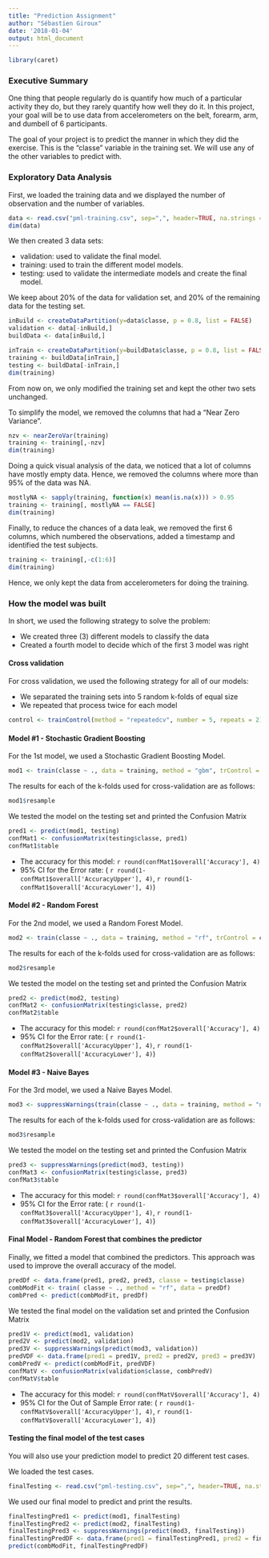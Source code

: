 ```yaml
---
title: "Prediction Assignment"
author: "Sébastien Giroux"
date: '2018-01-04'
output: html_document
---
```


```r
library(caret)
```

### Executive Summary
One thing that people regularly do is quantify how much of a particular activity they do, but they rarely quantify how well they do it. In this project, your goal will be to use data from accelerometers on the belt, forearm, arm, and dumbell of 6 participants.

The goal of your project is to predict the manner in which they did the exercise. This is the "classe" variable in the training set. We will use any of the other variables to predict with.

### Exploratory Data Analysis

First, we loaded the training data and we displayed the number of observation and the number of variables.

``` r
data <- read.csv("pml-training.csv", sep=",", header=TRUE, na.strings = c("NA","",'#DIV/0!'))
dim(data)
```

We then created 3 data sets:

* validation: used to validate the final model.
* training: used to train the different model models.
* testing: used to validate the intermediate models and create the final model.

We keep about 20% of the data for validation set, and 20% of the remaining data for the testing set.

``` r
inBuild <- createDataPartition(y=data$classe, p = 0.8, list = FALSE)
validation <- data[-inBuild,]
buildData <- data[inBuild,]

inTrain <- createDataPartition(y=buildData$classe, p = 0.8, list = FALSE)
training <- buildData[inTrain,]
testing <- buildData[-inTrain,]
dim(training)
```

From now on, we only modified the training set and kept the other two sets unchanged.

To simplify the model, we removed the columns that had a "Near Zero Variance".  

```r
nzv <- nearZeroVar(training)
training <- training[,-nzv]
dim(training)
```

Doing a quick visual analysis of the data, we noticed that a lot of columns have mostly empty data.  Hence, we removed the columns where more than 95% of the data was NA.

```r
mostlyNA <- sapply(training, function(x) mean(is.na(x))) > 0.95
training <- training[, mostlyNA == FALSE]
dim(training)
```

Finally, to reduce the chances of a data leak, we removed the first 6 columns, which numbered the observations, added a timestamp and identified the test subjects.

```r
training <- training[,-c(1:6)]
dim(training)
```

Hence, we only kept the data from accelerometers for doing the training.

### How the model was built

In short, we used the following strategy to solve the problem: 

* We created three (3) different models to classify the data
* Created a fourth model to decide which of the first 3 model was right

#### Cross validation

For cross validation, we used the following strategy for all of our models:

* We separated the training sets into 5 random k-folds of equal size
* We repeated that process twice for each model

``` r
control <- trainControl(method = "repeatedcv", number = 5, repeats = 2)
```

#### Model #1 - Stochastic Gradient Boosting

For the 1st model, we used a Stochastic Gradient Boosting Model.

``` r
mod1 <- train(classe ~ ., data = training, method = "gbm", trControl = control, verbose = FALSE)
```

The results for each of the k-folds used for cross-validation are as follows:

``` r
mod1$resample
```

We tested the model on the testing set and printed the Confusion Matrix

```r
pred1 <- predict(mod1, testing)
confMat1 <- confusionMatrix(testing$classe, pred1)
confMat1$table
```

* The accuracy for this model: `r round(confMat1$overall['Accuracy'], 4)`
* 95% CI for the Error rate: ( `r round(1-confMat1$overall['AccuracyUpper'], 4)`, `r round(1-confMat1$overall['AccuracyLower'], 4)`)

#### Model #2 - Random Forest

For the 2nd model, we used a Random Forest Model.

``` r
mod2 <- train(classe ~ ., data = training, method = "rf", trControl = control)
```

The results for each of the k-folds used for cross-validation are as follows:

``` r
mod2$resample
```

We tested the model on the testing set and printed the Confusion Matrix

``` r
pred2 <- predict(mod2, testing)
confMat2 <- confusionMatrix(testing$classe, pred2)
confMat2$table
```

* The accuracy for this model: `r round(confMat2$overall['Accuracy'], 4)`
* 95% CI for the Error rate: ( `r round(1-confMat2$overall['AccuracyUpper'], 4)`, `r round(1-confMat2$overall['AccuracyLower'], 4)`)

#### Model #3 - Naive Bayes

For the 3rd model, we used a Naive Bayes Model.

``` r
mod3 <- suppressWarnings(train(classe ~ ., data = training, method = "nb", trControl = control))
```

The results for each of the k-folds used for cross-validation are as follows:

``` r
mod3$resample
```

We tested the model on the testing set and printed the Confusion Matrix

``` r
pred3 <- suppressWarnings(predict(mod3, testing))
confMat3 <- confusionMatrix(testing$classe, pred3)
confMat3$table
```

* The accuracy for this model: `r round(confMat3$overall['Accuracy'], 4)`
* 95% CI for the Error rate: ( `r round(1-confMat3$overall['AccuracyUpper'], 4)`, `r round(1-confMat3$overall['AccuracyLower'], 4)`)

#### Final Model - Random Forest that combines the predictor

Finally, we fitted a model that combined the predictors.  This approach was used to improve the overall accuracy of the model.

``` r
predDf <- data.frame(pred1, pred2, pred3, classe = testing$classe)
combModFit <- train( classe ~ ., method = "rf", data = predDf)
combPred <- predict(combModFit, predDf)
```

We tested the final model on the validation set and printed the Confusion Matrix

``` r
pred1V <- predict(mod1, validation)
pred2V <- predict(mod2, validation)
pred3V <- suppressWarnings(predict(mod3, validation))
predVDF <- data.frame(pred1 = pred1V, pred2 = pred2V, pred3 = pred3V)
combPredV <- predict(combModFit, predVDF)
confMatV <- confusionMatrix(validation$classe, combPredV)
confMatV$table
```

* The accuracy for this model: `r round(confMatV$overall['Accuracy'], 4)`
* 95% CI for the Out of Sample Error rate: ( `r round(1-confMatV$overall['AccuracyUpper'], 4)`, `r round(1-confMatV$overall['AccuracyLower'], 4)`)

#### Testing the final model of the test cases

You will also use your prediction model to predict 20 different test cases.

We loaded the test cases.

```r
finalTesting <- read.csv("pml-testing.csv", sep=",", header=TRUE, na.strings = c("NA","",'#DIV/0!'))
```

We used our final model to predict and print the results.

```r
finalTestingPred1 <- predict(mod1, finalTesting)
finalTestingPred2 <- predict(mod2, finalTesting)
finalTestingPred3 <- suppressWarnings(predict(mod3, finalTesting))
finalTestingPredDF <- data.frame(pred1 = finalTestingPred1, pred2 = finalTestingPred2, pred3 = finalTestingPred3)
predict(combModFit, finalTestingPredDF)
```